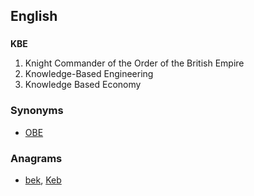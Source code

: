 ==English==
{{wikipedia}}

==={{initialism}}===
'''KBE'''
# Knight Commander of the Order of the British Empire
# Knowledge-Based Engineering
# Knowledge Based Economy

===Synonyms===
* {{sense|Knight Commander}} [[OBE]]

===Anagrams===
* [[bek#English|bek]], [[Keb#English|Keb]]